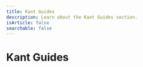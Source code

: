 ---
title: Kant Guides
description: Learn about the Kant Guides section.
isArticle: false
searchable: false
---

# Kant Guides


<Stub />
